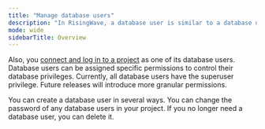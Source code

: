```yaml
---
title: "Manage database users"
description: "In RisingWave, a database user is similar to a database user or role in Postgres, allowing a person or application to access a specific database or set of databases within a project."
mode: wide
sidebarTitle: Overview
---
```


Also, you [connect and log in to a project](/cloud/connect-to-a-project/) as one of its database users. Database users can be assigned specific permissions to control their database privileges. Currently, all database users have the superuser privilege. Future releases will introduce more granular permissions.

<CardGroup cols={3}>
<Card title="Create a User" icon="user-plus" href="/cloud/create-a-database-user">
  You can create a database user in several ways.
</Card>
<Card title="Change User Password" icon="key" href="/cloud/change-database-user-password">
You can change the password of any database users in your project.
</Card>
<Card title="Delete a User" icon="user-minus" href="/cloud/delete-a-database-user">
 If you no longer need a database user, you can delete it.
</Card>
</CardGroup>
